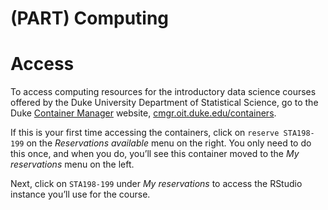 # (PART) Computing {.unnumbered .unnumbered}

# Access {#computing .unnumbered}

To access computing resources for the introductory data science courses offered by the Duke University Department of Statistical Science, go to the Duke [Container Manager](https://cmgr.oit.duke.edu/containers) website, [cmgr.oit.duke.edu/containers](https://cmgr.oit.duke.edu/containers).

If this is your first time accessing the containers, click on `reserve STA198-199` on the *Reservations available* menu on the right.
You only need to do this once, and when you do, you'll see this container moved to the *My reservations* menu on the left.

Next, click on `STA198-199` under *My reservations* to access the RStudio instance you'll use for the course.
